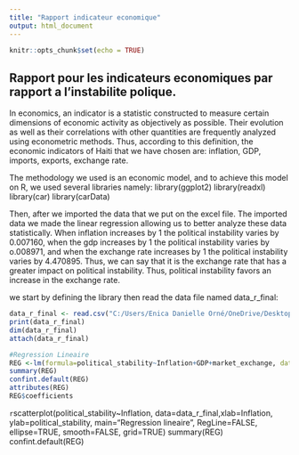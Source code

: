 ---
title: "Rapport indicateur economique"
output: html_document
---

```{r setup, include=FALSE}
knitr::opts_chunk$set(echo = TRUE)
```

## Rapport pour les indicateurs economiques par rapport a l'instabilite polique.
In economics, an indicator is a statistic constructed to measure certain dimensions of economic activity as objectively as possible. Their evolution as well as their correlations with other quantities are frequently analyzed using econometric methods. Thus, according to this definition, the economic indicators of Haiti that we have chosen are: inflation, GDP, imports, exports, exchange rate.

The methodology we used is an economic model, and to achieve this model on R, we used several libraries namely:
library(ggplot2)
library(readxl)
library(car)
library(carData)

Then, after we imported the data that we put on the excel file. The imported data we made the linear regression allowing us to better analyze these data statistically. When inflation increases by 1 the political instability varies by 0.007160, when the gdp increases by 1 the political instability varies by o.008971, and when the exchange rate increases by 1 the political instability varies by 4.470895.
Thus, we can say that it is the exchange rate that has a greater impact on political instability. Thus, political instability favors an increase in the exchange rate.

we start by defining the library then read the data file named data_r_final: 

```{r}
data_r_final <- read.csv("C:/Users/Enica Danielle Orné/OneDrive/Desktop/R final/EDO/data_r_final.csv")
print(data_r_final)
dim(data_r_final)
attach(data_r_final)
```


```{r}
#Regression Lineaire
REG <-lm(formula=political_stability~Inflation+GDP+market_exchange, data=data_r_final)
summary(REG)
confint.default(REG)
attributes(REG)
REG$coefficients
```


```{r}
```scatterplot(political_stability~Inflation, data=data_r_final,xlab=Inflation, ylab=political_stability, main="Regression lineaire", RegLine=FALSE,
            ellipse=TRUE, smooth=FALSE, grid=TRUE)
summary(REG)
confint.default(REG)

